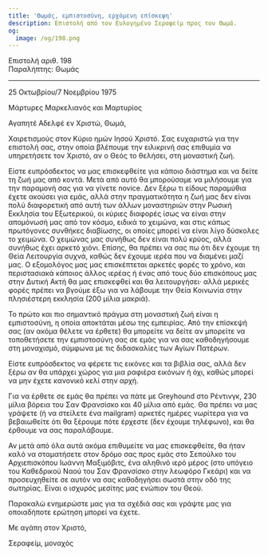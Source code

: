 ```yaml
---
title: 'Θωμάς, εμπιστοσύνη, ερχόμενη επίσκεψη'
description: Επιστολή από τον Ευλογημένο Σεραφείμ προς τον Θωμά.
og:
  image: /og/198.png
---
```


<div style={{textAlign:'right', fontFamily:'monospace'}}>Επιστολή αριθ. 198</div>
<div style={{textAlign:'left', fontFamily:'monospace'}}>Παραλήπτης: Θωμάς</div>

---

25 Οκτωβρίου/7 Νοεμβρίου 1975

Μάρτυρες Μαρκελιανός και Μαρτυρίος

Αγαπητέ Αδελφέ εν Χριστώ, Θωμά,

Χαιρετισμούς στον Κύριο ημών Ιησού Χριστό. Σας ευχαριστώ για την επιστολή σας, στην οποία βλέπουμε την ειλικρινή σας επιθυμία να υπηρετήσετε τον Χριστό, αν ο Θεός το θελήσει, στη μοναστική ζωή.

Είστε ευπρόσδεκτος να μας επισκεφθείτε για κάποιο διάστημα και να δείτε τη ζωή μας από κοντά. Μετά από αυτό θα μπορούσαμε να μιλήσουμε για την παραμονή σας για να γίνετε novice. Δεν ξέρω τι είδους παραμύθια έχετε ακούσει για εμάς, αλλά στην πραγματικότητα η ζωή μας δεν είναι πολύ διαφορετική από αυτή των άλλων μοναστηριών στην Ρωσική Εκκλησία του Εξωτερικού, οι κύριες διαφορές ίσως να είναι στην απομόνωσή μας από τον κόσμο, ειδικά το χειμώνα, και στις κάπως πρωτόγονες συνθήκες διαβίωσης, οι οποίες μπορεί να είναι λίγο δύσκολες το χειμώνα. Ο χειμώνας μας συνήθως δεν είναι πολύ κρύος, αλλά συνήθως έχει αρκετό χιόνι. Επίσης, θα πρέπει να σας πω ότι δεν έχουμε τη Θεία Λειτουργία συχνά, καθώς δεν έχουμε ιερέα που να διαμένει μαζί μας. Ο εξομολόγος μας μας επισκέπτεται αρκετές φορές το χρόνο, και περιστασιακά κάποιος άλλος ιερέας ή ένας από τους δύο επισκόπους μας στην Δυτική Ακτή θα μας επισκεφθεί και θα λειτουργήσει· αλλά μερικές φορές πρέπει να βγούμε έξω για να λάβουμε την Θεία Κοινωνία στην πλησιέστερη εκκλησία (200 μίλια μακριά).

Το πρώτο και πιο σημαντικό πράγμα στη μοναστική ζωή είναι η εμπιστοσύνη, η οποία αποκτάται μέσω της εμπειρίας. Από την επίσκεψή σας (αν ακόμα θέλετε να έρθετε) θα μπορείτε να δείτε αν μπορείτε να τοποθετήσετε την εμπιστοσύνη σας σε εμάς για να σας καθοδηγήσουμε στη μοναχισμό, σύμφωνα με τις διδασκαλίες των Αγίων Πατέρων.

Είστε ευπρόσδεκτος να φέρετε τις εικόνες και τα βιβλία σας, αλλά δεν ξέρω αν θα υπάρχει χώρος για μια ραφιέρα εικόνων ή όχι, καθώς μπορεί να μην έχετε κανονικό κελί στην αρχή.

Για να έρθετε σε εμάς θα πρέπει να πάτε με Greyhound στο Ρέντινγκ, 230 μίλια βόρεια του Σαν Φρανσίσκο και 40 μίλια από εμάς. Θα πρέπει να μας γράψετε (ή να στείλετε ένα mailgram) αρκετές ημέρες νωρίτερα για να βεβαιωθείτε ότι θα ξέρουμε πότε έρχεστε (δεν έχουμε τηλέφωνο), και θα έρθουμε να σας παραλάβουμε.

Αν μετά από όλα αυτά ακόμα επιθυμείτε να μας επισκεφθείτε, θα ήταν καλό να σταματήσετε στον δρόμο σας προς εμάς στο Σεπούλκο του Αρχιεπισκόπου Ιωάννη Μαξιμόβιτς, ένα αληθινό ιερό μέρος (στο υπόγειο του Καθεδρικού Ναού του Σαν Φρανσίσκο στην λεωφόρο Γκεάρι) και να προσευχηθείτε σε αυτόν να σας καθοδηγήσει σωστά στην οδό της σωτηρίας. Είναι ο ισχυρός μεσίτης μας ενώπιον του Θεού.

Παρακαλώ ενημερώστε μας για τα σχέδιά σας και γράψτε μας για οποιαδήποτε ερώτηση μπορεί να έχετε.

Με αγάπη στον Χριστό,

Σεραφείμ, μοναχός